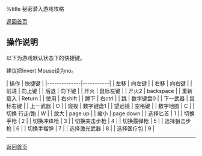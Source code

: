 ﻿%title 秘密潜入游戏攻略

[[index|返回首页]]

== 操作说明 ==

以下为游戏默认状态下的快捷键。

建议把Invert Mouse设为no。

| 操作         | 快捷键    |
|--------------|-----------|
| 左移         | 向左键    |
| 右移         | 向右键    |
| 前进         | 向上键    |
| 后退         | 向下键    |
| 开火         | 鼠标左键  |
| 开火2        | backspace |
| 重新载入     | Return    |
| 使用         | 右shift   |
| 蹲下         | 右ctrl    |
| 跳           | 数字键盘0 |
| 下一武器     | 鼠标右键  |
| 上一武器     | O         |
| 窥视         | 数字键盘1 |
| 望远镜       | 空格键    |
| 数字地图     | C         |
| 切换 行走/跑 | W         |
| 放大         | page up   |
| 缩小         | page down |
| 选择匕首     | 1         |
| 切换手枪     | 2         |
| 切换冲锋枪   | 3         |
| 切换突击步枪 | 4         |
| 切换霰弹枪   | 5         |
| 选择狙击步枪 | 6         |
| 切换手榴弹   | 7         |
| 选择激光武器 | 8         |
| 选择医疗包   | 9         |

<hr>
[[index|返回首页]]
